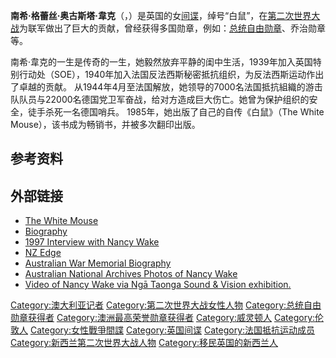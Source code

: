 {{Infobox military person
|name=南希·韋克
|image=[[Image:Nancy_Wake_(1945).jpg|200px]]
|caption=1945年的南希·韦克
|birth_date={{birth date|1912|8|30|df=yes}}
|death_date={{death date and age|2011|8|7|1912|8|30|df=yes}}
|birth_place= [[新西兰|新西兰]][[惠灵顿|惠灵顿]]
|death_place= [[英国|英国]][[伦敦|伦敦]]
|nickname=白鼠,巫婆
|nationality= [[英国|英国]], [[澳大利亚|澳大利亚]], [[新西兰|新西兰]]<ref>{{Cite web |url=http://www.abc.net.au/schoolstv/australians/wake.htm |title=Profile of Nancy Wake |access-date=2011-08-20 |archive-date=2013-10-13 |archive-url=https://web.archive.org/web/20131013103712/http://www.abc.net.au/schoolstv/australians/wake.htm }}</ref>
|allegiance=[[法国|法国]]<br/>[[英国|英国]]
|branch=[[Special_Operations_Executive|Special Operations Executive]]<br/>[[First_Aid_Nursing_Yeomanry|First Aid Nursing Yeomanry]]
|serviceyears=1939–1945 (SOE)
|rank=[[上尉|上尉]]
|unit=SOE F Section networks
|commands=
|battles= [[第二次世界大战|第二次世界大战]]
|awards= [[澳大利亞勳章|澳大利亞勳章]]<br/>[[George_Medal|George Medal]]<br/>[[Légion_d'Honneur|Officier de la Légion d'Honneur]]<br/>[[法國榮譽軍團勳章|法國榮譽軍團勳章]] (法国)<br/>[[Medal_of_Freedom|Medal of Freedom]] (英国)<br/>[[RSA_Badge_in_Gold|RSA Badge in Gold]] (新西兰)}}

'''南希·格蕾丝·奥古斯塔·韋克'''（{{lang-en|Nancy Grace Augusta Wake}}，{{bd|1912年|8月30日|2011年|8月7日|catIdx=Wake}}）是英国的女[[间谍|间谍]]，绰号“白鼠”，在[[第二次世界大战|第二次世界大战]]为联军做出了巨大的贡献，曾经获得多国勋章，例如：[[总统自由勋章|总统自由勋章]]、乔治勋章等。

南希·韋克的一生是传奇的一生，她毅然放弃平静的闺中生活，1939年加入英国特别行动处（SOE），1940年加入法国反法西斯秘密抵抗组织，为反法西斯运动作出了卓越的贡献。
从1944年4月至法国解放，她领导的7000名法国抵抗組織的游击队队员与22000名德国党卫军奋战，给对方造成巨大伤亡。她曾为保护组织的安全，徒手杀死一名德国哨兵。
1985年，她出版了自己的自传《白鼠》（The White Mouse），该书成为畅销书，并被多次翻印出版。

==参考资料==
{{Reflist}}

== 外部链接 ==
*[http://www.diggerhistory.info/pages-heroes/white_mouse.htm The White Mouse]{{Wayback|url=http://www.diggerhistory.info/pages-heroes/white_mouse.htm |date=20100811085020 }}
* [http://www.womenaustralia.info/biogs/AWE0363b.htm Biography] {{Wayback|url=http://www.womenaustralia.info/biogs/AWE0363b.htm |date=20210224191847 }}
* [http://www.mickjoffe.com/Nancy_Wake 1997 Interview with Nancy Wake] {{Wayback|url=http://www.mickjoffe.com/Nancy_Wake |date=20201126095350 }}
* [https://web.archive.org/web/20090107105113/http://nzedge.com/heroes/wake.html NZ Edge]
* [http://www.awm.gov.au/people/332.asp Australian War Memorial Biography] {{Wayback|url=http://www.awm.gov.au/people/332.asp |date=20140223142123 }}
* [http://naa12.naa.gov.au/scripts/PhotoSearchSearchResults.asp?I=undefined&browseagain=undefined&refnum=&seriesno=&pagesize=10&Pheading=undefined&Sheading=undefined&S=2&F=1&O=0&T=I&C=29&M=1&K=nancy%20wake Australian National Archives Photos of Nancy Wake]{{Dead link}}
*[https://ngataonga.org.nz/set/item/513 Video of Nancy Wake via Ngā Taonga Sound & Vision exhibition.] {{Wayback|url=https://ngataonga.org.nz/set/item/513 |date=20201022044700 }}

{{Authority control}}
{{DEFAULTSORT:Wake, Nancy}}
[[Category:澳大利亚记者|Category:澳大利亚记者]]
[[Category:第二次世界大战女性人物|Category:第二次世界大战女性人物]]
[[Category:总统自由勋章获得者|Category:总统自由勋章获得者]]
[[Category:澳洲最高荣誉勋章获得者|Category:澳洲最高荣誉勋章获得者]]
[[Category:威灵顿人|Category:威灵顿人]]
[[Category:伦敦人|Category:伦敦人]]
[[Category:女性戰爭間諜|Category:女性戰爭間諜]]
[[Category:英国间谍|Category:英国间谍]]
[[Category:法国抵抗运动成员|Category:法国抵抗运动成员]]
[[Category:新西兰第二次世界大战人物|Category:新西兰第二次世界大战人物]]
[[Category:移民英国的新西兰人|Category:移民英国的新西兰人]]